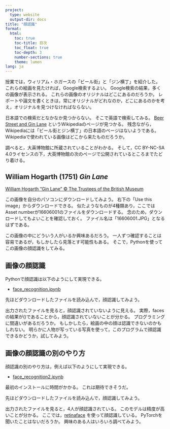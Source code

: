 ```yaml
---
project:
  type: website
  output-dir: docs
title: "顔認識"
format:
  html:
    toc: true
    toc-title: 目次
    toc_float: true
    toc-depth: 3
    number-sections: true
    theme: lumen
lang: ja
---
```


授業では，ウィリアム・ホガースの「ビール街」と「ジン横丁」を紹介した。
これらの絵画を見たければ，Google検索するよい。
Google検索の結果，多くの画像が表示される。
これらの画像のオリジナルはどこにあるのだろうか。
レポートや論文を書くときは，常にオリジナルがどれなのか，どこにあるのかを考え，オリジナルを見つけなければならない。

日本語での検索だとなかなか見つからない。
そこで英語で検索してみる。
[Beer Street and Gin Lane](https://en.wikipedia.org/wiki/Beer_Street_and_Gin_Lane){target="_blank"} というWikipediaのページが見つかる。
残念ながら，Wikipediaには「ビール街とジン横丁」の日本語のページはないようである。
Wikipediaで使われている画像はどこから来たものだろうか。

調べると，大英博物館に所蔵されていることがわかる。
そして，CC BY-NC-SA 4.0ライセンスの下，大英博物館の次のページで公開されているところまでたどり着ける。

::: {.callout-note collapse="true" icon="true"}
## William Hogarth (1751) *Gin Lane*

[William Hogarth "Gin Lane" © The Trustees of the British Museum](https://www.britishmuseum.org/collection/object/P_1868-0822-1595){target="_blank"}
:::

この画像を自分のパソコンにダウンロードしてみよう。
右下の「Use this image」からダウンロードできる。
似たようなものが4種類あり，ここではAsset numberが16606001のファイルをダウンロードする。
念のため，ダウンロードしてもよいことを確認しておく。
ファイル名は「16606001.JPG」となるはずである。

この画像の中にどういう人がいるか興味あるだろう。
一人ずつ確認することは容易であるが，もしかしたら見落とす可能性もある。
そこで，Pythonを使ってこの画像の顔認識をしてみる。


## 画像の顔認識

Pythonで顔認識は以下のようにして実現できる。

- [face_recognition.ipynb](https://github.com/takeshinishimura/Cooperative/blob/main/face_recognition.ipynb){target="_blank"}

先ほどダウンロードしたファイルを読み込んで，顔認識してみよう。

出力されたファイルを見ると，顔認識されていないように見える。
実際，facesの結果が()であることから，顔認識されていないことが分かる。
プログラミングに間違いがあるだろうか。
もしかしたら，絵画の中の顔は認識できないのかもしれない。
明らかに人物が写っている写真を使って，このプログラムで顔認識できるかどうか，試してみよう。


## 画像の顔認識の別のやり方

顔認識の別のやり方は，例えば以下のようにして実現できる。

- [face_recognition2.ipynb](https://github.com/takeshinishimura/Cooperative/blob/main/face_recognition2.ipynb){target="_blank"}

最初のインストールに時間がかかる。
これは期待できそうだ。

先ほどダウンロードしたファイルを読み込んで，顔認識してみよう。

出力されたファイルを見ると，4人が顔認識されている。
このモデルは精度が高いことが分かる。
ここでは，[retinaface](https://github.com/ternaus/retinaface){target="_blank"} を使って顔認識している。
PyTorchを聞いたことはないだろうか。
興味のある人はいろいろ調べてみよう。
